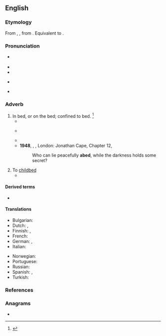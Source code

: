 {{also|Abed|abêd}}
==English==

===Etymology===
From {{inh|en|enm|abedde}}, {{m|ang|on}} {{m|ang|bedde||bed}}, from {{inh|en|ang|bedd||bed}}. Equivalent to {{prefix|en|a|bed|t1=in, on}}.

===Pronunciation===
* {{a|RP}} {{IPA|en|/əˈbɛd/}}
* {{audio|en|LL-Q1860 (eng)-Vealhurl-abed.wav|Audio (UK)}}
* {{audio|en|en-ca-abed.ogg|Audio (CA)}}
* {{a|US}} {{IPA|en|/əˈbɛd/}}
* {{rhymes|en|ɛd|s=2}}

===Adverb===
{{en-adv|-}}

# In bed, or on the bed; confined to bed. {{defdate|First attested from 1150 to 1350.}}<ref name=SOED>{{R:SOED5|page=3}}</ref>
#* {{quote-book|en|author={{w|William Shakespeare}}|year=c.1564–1616|title={{w|Twelfth Night}}|section=II, iii|passage=Not to be '''abed''' after midnight}}
#* {{RQ:zhx-teo:Fielde Dictionary|en|{{l|zhx-teo|倒||tr=tó̤}}|560}}
#*: {{quote|en|[She] is sick '''abed'''.}}
#* {{quote-book|en|year=1922|author={{w|Michael Arlen}}|title=[http://openlibrary.org/works/OL1519647W “Piracy”: A Romantic Chronicle of These Days]|chapter=Ep./4/2
|passage=The world was awake to the 2nd of May, but Mayfair is not the world, and even the menials of Mayfair lie long '''abed'''.}}
#* '''1948''', {{w|Alan Paton}}, ''{{w|Cry, the Beloved Country}}'', London: Jonathan Cape, Chapter 12,
#*: Who can lie peacefully '''abed''', while the darkness holds some secret?
# To [[childbed]]
#* {{quote-book|en|author={{w|William Shakespeare}}|year=c.1564–1616|title={{w|Titus Andronicus}}|section=IV, ii|passage=I mean, she's brought '''a-bed'''}}

====Derived terms====
* {{l|en|slugabed}}

====Translations====
{{trans-top|in bed, or on the bed}}
* Bulgarian: {{t|bg|на легло|sc=Cyrl}}
* Dutch: {{t|nl|te bed}}, {{t+|nl|bedlegerig}}
* Finnish: {{t+|fi|vuode|alt=vuoteessa}}, {{t+|fi|sänky|alt=sängyssä}}
* French: {{t+|fr|au lit}}
* German: {{t|de|[[zu]] [[Bett]]}}, {{t|de|[[im]] [[Bett]]}}
* Italian: {{t|it|a letto}}
{{trans-mid}}
* Norwegian: {{t|no|i seng}}
* Portuguese: {{t|pt|[[deitado]] ([[na]] [[cama]])}}
* Russian: {{t|ru|в [[постель|посте́ли]]}}
* Spanish: {{t|es|en cama}}, {{t+|es|acostado}}
* Turkish: {{t|tr|yatakta}}
{{trans-bottom}}

===References===
<references/>

===Anagrams===
* {{anagrams|en|a=abde|adeb|bade|baed|bead}}